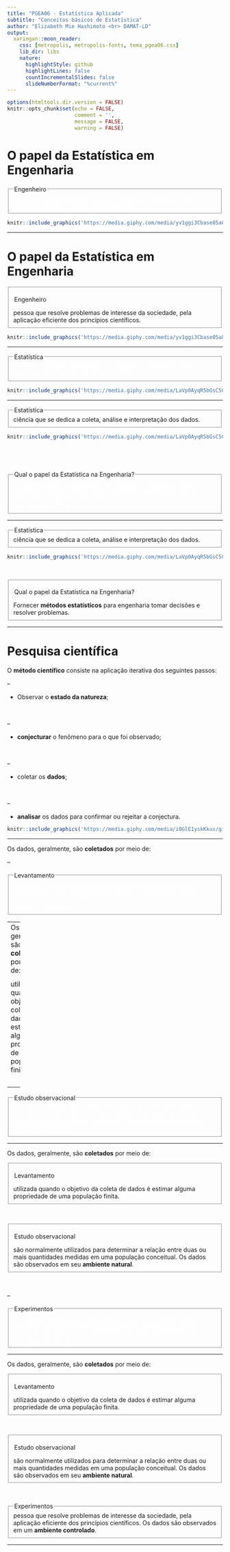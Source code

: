 ```yaml
---
title: "PGEA06 - Estatística Aplicada"
subtitle: "Conceitos básicos de Estatística" 
author: "Elizabeth Mie Hashimoto <br> DAMAT-LD"
output:
  xaringan::moon_reader:
    css: [metropolis, metropolis-fonts, tema_pgea06.css]
    lib_dir: libs
    nature:
      highlightStyle: github
      highlightLines: false
      countIncrementalSlides: false
      slideNumberFormat: "%current%"
---
```


```r
options(htmltools.dir.version = FALSE)
knitr::opts_chunk$set(echo = FALSE, 
                      comment = '',
                      message = FALSE,
                      warning = FALSE)
```
<style> 
#caixa {
  border: 1px solid;
  padding: 10px;
  box-shadow: 5px 10px blue;
}
div {
  text-align: justify;
  text-justify: inter-word;
}
</style>

# O papel da Estatística em Engenharia

<fieldset class="fldsetexample-class">
  <legend class="legendexample-class">
    Engenheiro
  </legend>
 <font color="white"> 
 pessoa que resolve problemas de interesse da sociedade, pela aplicação eficiente dos princípios científicos.</font>
</fieldset>

```r
knitr::include_graphics('https://media.giphy.com/media/yv1ggi3Cbase05a8iS/giphy.gif')
```

---

# O papel da Estatística em Engenharia

<fieldset class="fldsetexample-class">
  <legend class="legendexample-class">
    Engenheiro
  </legend>
  
 pessoa que resolve problemas de interesse da sociedade, pela aplicação eficiente dos princípios científicos.
</fieldset>

```r
knitr::include_graphics('https://media.giphy.com/media/yv1ggi3Cbase05a8iS/giphy.gif')
```

---

<fieldset class="fldsetexample-class">
  <legend class="legendexample-class">
    Estatística
  </legend>
 <font color="white"> 
 pessoa que resolve problemas de interesse da sociedade, pela aplicação eficiente dos princípios científicos.</font>
</fieldset>

```r
knitr::include_graphics('https://media.giphy.com/media/LaVp0AyqR5bGsC5Cbm/giphy.gif')
```

---

<fieldset class="fldsetexample-class">
  <legend class="legendexample-class">
    Estatística
  </legend>
   ciência que se dedica a coleta, análise e interpretação dos dados.
</fieldset>

```r
knitr::include_graphics('https://media.giphy.com/media/LaVp0AyqR5bGsC5Cbm/giphy.gif')
```

<br>
--

<fieldset class="fldsetalert-class">
  <legend class="legendalert-class">
    Qual o papel da Estatística na Engenharia?
  </legend>
  <font color="white"> 
 pessoa que resolve problemas de interesse da sociedade, pela aplicação eficiente dos princípios científicos. pessoa que resolve problemas de interesse da sociedade, pela aplicação eficiente dos princípios científicos</font>
</fieldset>

---

<fieldset class="fldsetexample-class">
  <legend class="legendexample-class">
    Estatística
  </legend>
   ciência que se dedica a coleta, análise e interpretação dos dados.
</fieldset>

```r
knitr::include_graphics('https://media.giphy.com/media/LaVp0AyqR5bGsC5Cbm/giphy.gif')
```

<br>


<fieldset class="fldsetalert-class">
  <legend class="legendalert-class">
    Qual o papel da Estatística na Engenharia?
  </legend>

 Fornecer <b>métodos estatísticos</b> para engenharia tomar decisões e resolver problemas.
</fieldset>

---

# Pesquisa científica

O **método científico** consiste na aplicação iterativa dos seguintes passos:

--

- Observar o **estado da natureza**;

<br>

--

- **conjecturar** o fenômeno para o que foi observado;

<br>

--

- coletar os **dados**;

<br>

--

- **analisar** os dados para confirmar ou rejeitar a conjectura.

```r
knitr::include_graphics('https://media.giphy.com/media/i0GlE1yskKkus/giphy.gif')
```

---

Os dados, geralmente, são **coletados** por meio de:

--

<fieldset class="fldsetexample-class">
  <legend class="legendexample-class">
    Levantamento
  </legend>
 <font color="white"> 
 pessoa que resolve problemas de interesse da sociedade, pela aplicação eficiente dos princípios científicos. pessoa que resolve problemas de interesse da sociedade, pela aplicação eficiente dos princípios científicos</font>
</fieldset>

---
Os dados, geralmente, são **coletados** por meio de:

<fieldset class="fldsetexample-class">
  <legend class="legendexample-class">
    Levantamento
  </legend>

 utilizada quando o objetivo da coleta de dados é estimar alguma propriedade de uma população finita.
</fieldset>

<br>

--

<fieldset class="fldsetexample-class">
  <legend class="legendexample-class">
    Estudo observacional
  </legend>
 <font color="white"> 
 pessoa que resolve problemas de interesse da sociedade, pela aplicação eficiente dos princípios científicos. pessoa que resolve problemas de interesse da sociedade, pela aplicação eficiente dos princípios científicos</font>
</fieldset>

---

Os dados, geralmente, são **coletados** por meio de:

<fieldset class="fldsetexample-class">
  <legend class="legendexample-class">
    Levantamento
  </legend>

 utilizada quando o objetivo da coleta de dados é estimar alguma propriedade de uma população finita.
</fieldset>

<br>


<fieldset class="fldsetexample-class">
  <legend class="legendexample-class">
    Estudo observacional
  </legend>

 são normalmente utilizados para determinar a relação entre duas ou mais quantidades medidas em uma população conceitual. Os dados são observados em seu <b>ambiente natural</b>.
</fieldset>

<br>

--

<fieldset class="fldsetexample-class">
  <legend class="legendexample-class">
    Experimentos
  </legend>
 <font color="white"> 
 pessoa que resolve problemas de interesse da sociedade, pela aplicação eficiente dos princípios científicos. pessoa que resolve problemas de interesse da sociedade, pela aplicação eficiente dos princípios científicos</font>
</fieldset>

---

Os dados, geralmente, são <b>coletados</b> por meio de:

<fieldset class="fldsetexample-class">
  <legend class="legendexample-class">
    Levantamento
  </legend>

 utilizada quando o objetivo da coleta de dados é estimar alguma propriedade de uma população finita.
</fieldset>

<br>

<fieldset class="fldsetexample-class">
  <legend class="legendexample-class">
    Estudo observacional
  </legend>

 são normalmente utilizados para determinar a relação entre duas ou mais quantidades medidas em uma população conceitual.  Os dados são observados em seu <b>ambiente natural</b>.
</fieldset>

<br>


<fieldset class="fldsetalert-class">
  <legend class="legendalert-class">
    Experimentos
  </legend>
 pessoa que resolve problemas de interesse da sociedade, pela aplicação eficiente dos princípios científicos. Os dados são observados em um <b>ambiente controlado</b>. 
</fieldset>

---